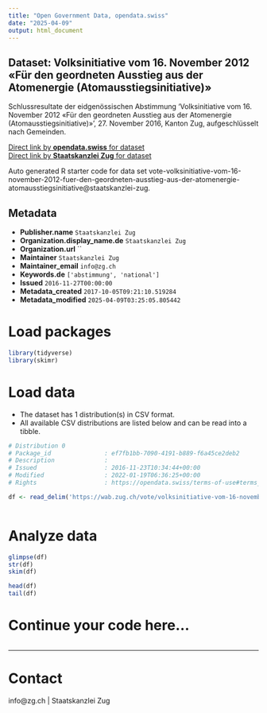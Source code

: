 ```yaml
---
title: "Open Government Data, opendata.swiss"
date: "2025-04-09"
output: html_document
---
```


## Dataset: Volksinitiative vom 16. November 2012 «Für den geordneten Ausstieg aus der Atomenergie (Atomausstiegsinitiative)»

Schlussresultate der eidgenössischen Abstimmung 'Volksinitiative vom 16. November 2012 «Für den geordneten Ausstieg aus der Atomenergie (Atomausstiegsinitiative)»', 27. November 2016, Kanton Zug, aufgeschlüsselt nach Gemeinden.

[Direct link by **opendata.swiss** for dataset](https://opendata.swiss/de/dataset/volksinitiative-vom-16-november-2012-fur-den-geordneten-ausstieg-aus-der-atomenergie-atomaussti)<br>
[Direct link by **Staatskanzlei Zug** for dataset](https://wab.zug.ch/vote/volksinitiative-vom-16-november-2012-fuer-den-geordneten-ausstieg-aus-der-atomenergie-atomausstiegsinitiative/data)

Auto generated R starter code for data set vote-volksinitiative-vom-16-november-2012-fuer-den-geordneten-ausstieg-aus-der-atomenergie-atomausstiegsinitiative@staatskanzlei-zug.

## Metadata

- **Publisher.name** `Staatskanzlei Zug`
- **Organization.display_name.de** `Staatskanzlei Zug`
- **Organization.url** ``
- **Maintainer** `Staatskanzlei Zug`
- **Maintainer_email** `info@zg.ch`
- **Keywords.de** `['abstimmung', 'national']`
- **Issued** `2016-11-27T00:00:00`
- **Metadata_created** `2017-10-05T09:21:10.519284`
- **Metadata_modified** `2025-04-09T03:25:05.805442`


# Load packages

```r

library(tidyverse)
library(skimr)

```

# Load data

-   The dataset has 1 distribution(s) in CSV format.
-   All available CSV distributions are listed below and can be read into a tibble.

```r

# Distribution 0
# Package_id               : ef7fb1bb-7090-4191-b889-f6a45ce2deb2
# Description              : 
# Issued                   : 2016-11-23T10:34:44+00:00
# Modified                 : 2022-01-19T06:36:25+00:00
# Rights                   : https://opendata.swiss/terms-of-use#terms_by

df <- read_delim('https://wab.zug.ch/vote/volksinitiative-vom-16-november-2012-fuer-den-geordneten-ausstieg-aus-der-atomenergie-atomausstiegsinitiative/data-csv')



```

# Analyze data

```r

glimpse(df)
str(df)
skim(df)

head(df)
tail(df)

```

# Continue your code here...

```r

```

------------------------------------------------------------------------

# Contact

info@zg.ch | Staatskanzlei Zug
